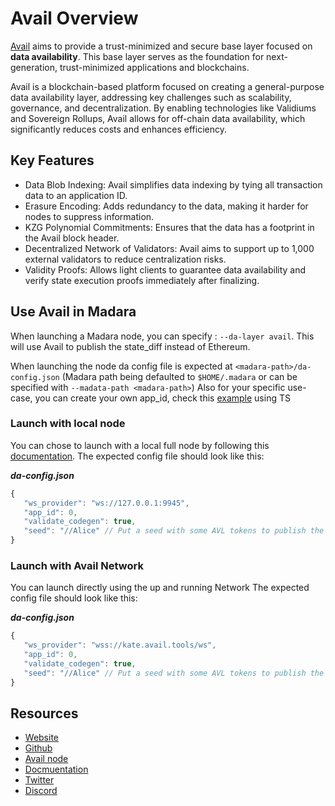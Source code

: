 # Avail Overview

[Avail](https://www.availproject.org/) aims to provide a trust-minimized and secure base layer focused on **data availability**. This base layer serves as the foundation for next-generation, trust-minimized applications and blockchains.

Avail is a blockchain-based platform focused on creating a general-purpose data availability layer, addressing key challenges such as scalability, governance, and decentralization. By enabling technologies like Validiums and Sovereign Rollups, Avail allows for off-chain data availability, which significantly reduces costs and enhances efficiency.

## Key Features
- Data Blob Indexing: Avail simplifies data indexing by tying all transaction data to an application ID.
- Erasure Encoding: Adds redundancy to the data, making it harder for nodes to suppress information.
- KZG Polynomial Commitments: Ensures that the data has a footprint in the Avail block header.
- Decentralized Network of Validators: Avail aims to support up to 1,000 external validators to reduce centralization risks.
- Validity Proofs: Allows light clients to guarantee data availability and verify state execution proofs immediately after finalizing.

## Use Avail in Madara
When launching a Madara node, you can specify : `--da-layer avail`.
This will use Avail to publish the state_diff instead of Ethereum.

When launching the node da config file is expected at `<madara-path>/da-config.json` (Madara path being defaulted to `$HOME/.madara` or can be specified with `--madata-path <madara-path>`)
Also for your specific use-case, you can create your own app_id, check this [example](https://github.com/availproject/avail/blob/develop/examples/ts/src/app_id.ts) using TS

### Launch with local node
You can chose to launch with a local full node by following this [documentation](https://availproject.github.io/node/full-node/full-node-binaries/).
The expected config file should look like this:

_**da-config.json**_
```javascript
{
   "ws_provider": "ws://127.0.0.1:9945",
   "app_id": 0,
   "validate_codegen": true,
   "seed": "//Alice" // Put a seed with some AVL tokens to publish the data 
}
```

### Launch with Avail Network
You can launch directly using the up and running Network
The expected config file should look like this:

_**da-config.json**_
```javascript
{
   "ws_provider": "wss://kate.avail.tools/ws",
   "app_id": 0,
   "validate_codegen": true,
   "seed": "//Alice" // Put a seed with some AVL tokens to publish the data 
}
```

## Resources
- [Website](https://www.availproject.org/)
- [Github](https://github.com/availproject)
- [Avail node](https://github.com/availproject/avail)
- [Docmuentation](https://availproject.github.io/)
- [Twitter](https://twitter.com/AvailProject)
- [Discord](https://discord.com/invite/y6fHnxZQX8)
